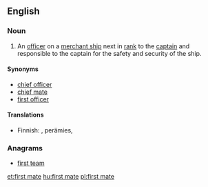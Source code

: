 ==English==
{{wikipedia}}

===Noun===
{{en-noun}}

# {{nautical}} An [[officer]] on a [[merchant ship]] next in [[rank]] to the [[captain]] and responsible to the captain for the safety and security of the ship.

====Synonyms====
* [[chief officer]] 
* [[chief mate]]
* [[first officer]]

====Translations====
{{trans-top|nautical: officer next in rank to the captain}}
* Finnish: {{t+|fi|perämies}}, {{t+|fi|ensimmäinen}} perämies, {{t|fi|yliperämies}}
{{trans-mid}}
{{trans-bottom}}

===Anagrams===
* [[first team#English|first team]]

[[et:first mate]]
[[hu:first mate]]
[[pl:first mate]]